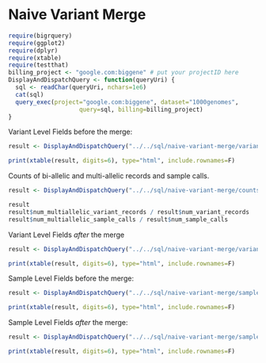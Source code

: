 <!-- R Markdown Documentation, DO NOT EDIT THE PLAIN MARKDOWN VERSION OF THIS FILE -->

<!-- Licensed under the Apache License, Version 2.0 (the "License"); -->
<!-- you may not use this file except in compliance with the License. -->
<!-- You may obtain a copy of the License at -->

<!--     http://www.apache.org/licenses/LICENSE-2.0 -->

<!-- Unless required by applicable law or agreed to in writing, software -->
<!-- distributed under the License is distributed on an "AS IS" BASIS, -->
<!-- WITHOUT WARRANTIES OR CONDITIONS OF ANY KIND, either express or implied. -->
<!-- See the License for the specific language governing permissions and -->
<!-- limitations under the License. -->


Naive Variant Merge
========================================

```r
require(bigrquery)
require(ggplot2)
require(dplyr)
require(xtable)
require(testthat)
billing_project <- "google.com:biggene" # put your projectID here
DisplayAndDispatchQuery <- function(queryUri) {
  sql <- readChar(queryUri, nchars=1e6)
  cat(sql)
  query_exec(project="google.com:biggene", dataset="1000genomes",
                    query=sql, billing=billing_project)  
}
```

Variant Level Fields before the merge:
```r
result <- DisplayAndDispatchQuery("../../sql/naive-variant-merge/variant-level-fields-prior-to-merge.sql")
```
```r
print(xtable(result, digits=6), type="html", include.rownames=F)
```

Counts of bi-allelic and multi-allelic records and sample calls.
```r
result <- DisplayAndDispatchQuery("../../sql/naive-variant-merge/counts-of-biallelic-and-multiallelic-calls.sql")
```
```r
result
result$num_multiallelic_variant_records / result$num_variant_records
result$num_multiallelic_sample_calls / result$num_sample_calls
```

Variant Level Fields *after* the merge
```r
result <- DisplayAndDispatchQuery("../../sql/naive-variant-merge/variant-level-fields-after-merge.sql")
```
```r
print(xtable(result, digits=6), type="html", include.rownames=F)
```

Sample Level Fields before the merge:
```r
result <- DisplayAndDispatchQuery("../../sql/naive-variant-merge/sample-level-fields-prior-to-merge.sql")
```
```r
print(xtable(result, digits=6), type="html", include.rownames=F)
```

Sample Level Fields *after* the merge:
```r
result <- DisplayAndDispatchQuery("../../sql/naive-variant-merge/sample-level-fields-after-merge.sql")
```
```r
print(xtable(result, digits=6), type="html", include.rownames=F)
```


